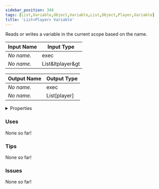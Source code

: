 ```yaml
---
sidebar_position: 348
tags: [List,Variable,Object,Variable,List,Object,Player,Variable]
title: 'List<Player> Variable'
---
```


Reads or writes a variable in the current scope based on the name.




<EsbSvg />

| Input Name | Input Type |
|-----------|-----------|
| *No name.* | exec |
| *No name.* | List&ltplayer&gt |

| Output Name | Output Type |
|-----------|-----------|
| *No name.* | exec |
| *No name.* | List[player] |


<details>
  <summary>Properties</summary>
  <div>
    <div>
    <table>
      <thead>
        <tr>
          <th>Is beta required?</th>
          <th>❌</th>
        </tr>
        <tr>
          <th>Is this chip a trolling risk?</th>
          <th>❌</th>
        </tr>
        <tr>
          <th>Is this chip a role assignment risk?</th>
          <th>❌</th>
        </tr>
        <tr>
          <th>Chip UUID</th>
          <th>32837e14-12de-465f-89dc-ceddb64cdd6c</th>
        </tr>
      </thead>
    </table>
    </div>
  </div>
</details>

### Uses

None so far!

### Tips

None so far!

### Issues

None so far!